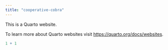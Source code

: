 ```yaml
---
title: "cooperative-cobra"
---
```


This is a Quarto website.

To learn more about Quarto websites visit <https://quarto.org/docs/websites>.

```r
1 + 1
```

